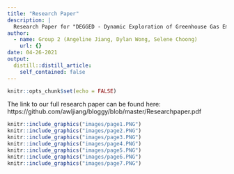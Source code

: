 ```yaml
---
title: "Research Paper"
description: |
  Research Paper for "DEGGED - Dynamic Exploration of Greenhouse Gas Emissions and its Determinants using R and Shiny"
author:
  - name: Group 2 (Angeline Jiang, Dylan Wong, Selene Choong)
    url: {}
date: 04-26-2021
output:
  distill::distill_article:
    self_contained: false
---
```


```r
knitr::opts_chunk$set(echo = FALSE)
```

The link to our full research paper can be found here: https://github.com/awljiang/bloggy/blob/master/Researchpaper.pdf

```r
knitr::include_graphics("images/page1.PNG")
knitr::include_graphics("images/page2.PNG")
knitr::include_graphics("images/page3.PNG")
knitr::include_graphics("images/page4.PNG")
knitr::include_graphics("images/page5.PNG")
knitr::include_graphics("images/page6.PNG")
knitr::include_graphics("images/page7.PNG")
```

